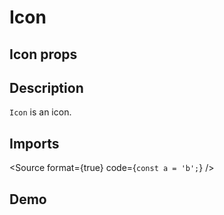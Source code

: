 
<Meta title="Inputs/Form" component={Form} />

# Icon

## Icon props

<ArgsTable of={Form} />

## Description

`Icon` is an icon.

## Imports

<Source format={true} code={`
const a = 'b';
`} />


## Demo

<Canvas of={FormStories.Example} />


